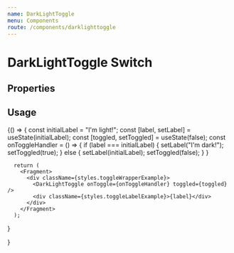```yaml
---
name: DarkLightToggle
menu: Components
route: /components/darklighttoggle
---
```



# DarkLightToggle Switch

## Properties
<Props of={Toggle} />

## Usage

<Playground>
  {() => {
      const initialLabel = "I'm light!";
      const [label, setLabel] = useState(initialLabel);
      const [toggled, setToggled] = useState(false);
      const onToggleHandler = () => {
        if (label === initialLabel) {
          setLabel("I'm dark!");
          setToggled(true);
        } else {
          setLabel(initialLabel);
          setToggled(false);
        }
      }

      return (
        <Fragment>
          <div className={styles.toggleWrapperExample}>
            <DarkLightToggle onToggle={onToggleHandler} toggled={toggled} />
            <div className={styles.toggleLabelExample}>{label}</div>
          </div>
        </Fragment>
      );
  }
    
  }
</Playground>
